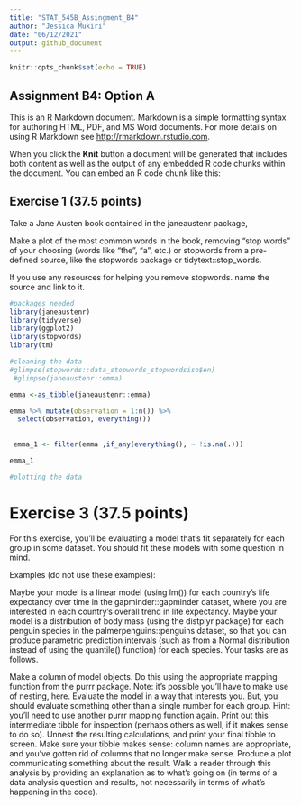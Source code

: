 ```yaml
---
title: "STAT_545B_Assingment_B4"
author: "Jessica Mukiri"
date: "06/12/2021"
output: github_document
---
```


```r
knitr::opts_chunk$set(echo = TRUE)
```

## Assignment B4: Option A

This is an R Markdown document. Markdown is a simple formatting syntax for authoring HTML, PDF, and MS Word documents. For more details on using R Markdown see <http://rmarkdown.rstudio.com>.

When you click the **Knit** button a document will be generated that includes both content as well as the output of any embedded R code chunks within the document. You can embed an R code chunk like this:


## Exercise 1 (37.5 points)

Take a Jane Austen book contained in the janeaustenr package, 

Make a plot of the most common words in the book, removing “stop words” of your choosing (words like “the”, “a”, etc.) or stopwords from a pre-defined source, like the stopwords package or tidytext::stop_words.

If you use any resources for helping you remove stopwords. name the source and link to it.

```r
#packages needed
library(janeaustenr)
library(tidyverse)
library(ggplot2)
library(stopwords)
library(tm)

```


```r
#cleaning the data
#glimpse(stopwords::data_stopwords_stopwordsiso$en)
 #glimpse(janeaustenr::emma)

emma <-as_tibble(janeaustenr::emma)

emma %>% mutate(observation = 1:n()) %>% 
  select(observation, everything()) 
  
  
 emma_1 <- filter(emma ,if_any(everything(), ~ !is.na(.)))

emma_1
```


```r
#plotting the data
```


# Exercise 3 (37.5 points)

For this exercise, you’ll be evaluating a model that’s fit separately for each group in some dataset. You should fit these models with some question in mind.

Examples (do not use these examples):

Maybe your model is a linear model (using lm()) for each country’s life expectancy over time in the gapminder::gapminder dataset, where you are interested in each country’s overall trend in life expectancy.
Maybe your model is a distribution of body mass (using the distplyr package) for each penguin species in the palmerpenguins::penguins dataset, so that you can produce parametric prediction intervals (such as from a Normal distribution instead of using the quantile() function) for each species.
Your tasks are as follows.

Make a column of model objects. Do this using the appropriate mapping function from the purrr package. Note: it’s possible you’ll have to make use of nesting, here.
Evaluate the model in a way that interests you. But, you should evaluate something other than a single number for each group. Hint: you’ll need to use another purrr mapping function again.
Print out this intermediate tibble for inspection (perhaps others as well, if it makes sense to do so).
Unnest the resulting calculations, and print your final tibble to screen. Make sure your tibble makes sense: column names are appropriate, and you’ve gotten rid of columns that no longer make sense.
Produce a plot communicating something about the result.
Walk a reader through this analysis by providing an explanation as to what’s going on (in terms of a data analysis question and results, not necessarily in terms of what’s happening in the code).



```r

```

